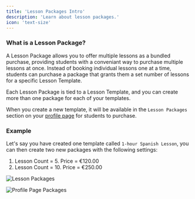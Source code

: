 ```yaml
---
title: 'Lesson Packages Intro'
description: 'Learn about lesson packages.'
icon: 'text-size'
---
```


### What is a Lesson Package?

A Lesson Package allows you to offer multiple lessons as a bundled purchase, providing students with a conveniant way to
purchase multiple lessons at once. Instead of booking individual lessons one at a time, students can purchase a package that grants them a set number of lessons for a specific Lesson Template.

Each Lesson Package is tied to a Lesson Template, and you can create more than one package for each of your templates.

When you create a new template, it will be available in the `Lesson Packages` section on your [profile page](/profile/profile-page) for students to purchase.

### Example

Let's say you have created one template called `1-hour Spanish Lesson`, you can then create two new packages with the following settings:

1. Lesson Count = 5. Price = €120.00
2. Lesson Count = 10. Price = €250.00

![Lesson Packages](/images/lesson-packages.png)

![Profile Page Packages](/images/profile-page-packages.png)

